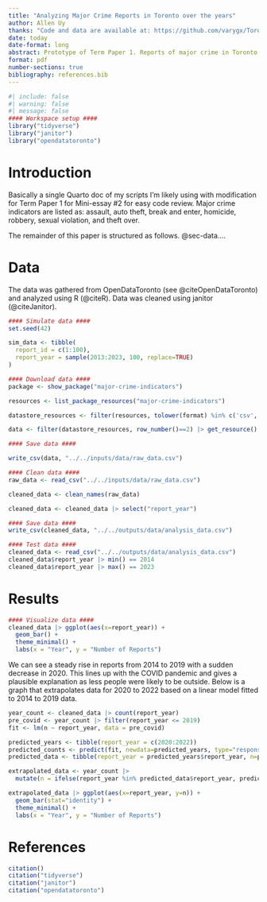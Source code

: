 ```yaml
---
title: "Analyzing Major Crime Reports in Toronto over the years"
author: Allen Uy
thanks: "Code and data are available at: https://github.com/varygx/TorontoMajorCrime"
date: today
date-format: long
abstract: Prototype of Term Paper 1. Reports of major crime in Toronto reached a peak in 2023. Based on analysis of data from OpenDataToronto there has been a steady increase of major crime reports since data collection in 2014.
format: pdf
number-sections: true
bibliography: references.bib
---
```


```r
#| include: false
#| warning: false
#| message: false
#### Workspace setup ####
library("tidyverse")
library("janitor")
library("opendatatoronto")
```

# Introduction

Basically a single Quarto doc of my scripts I'm likely using with modification for Term Paper 1 for Mini-essay #2 for easy code review. Major crime indicators are listed as: assault, auto theft, break and enter, homicide, robbery, sexual violation, and theft over.

The remainder of this paper is structured as follows. @sec-data....

# Data {#sec-data}

The data was gathered from OpenDataToronto (see @citeOpenDataToronto) and analyzed using R (@citeR). Data was cleaned using janitor (@citeJanitor).

```r
#### Simulate data ####
set.seed(42)

sim_data <- tibble(
  report_id = c(1:100),
  report_year = sample(2013:2023, 100, replace=TRUE)
)
```

```r
#### Download data ####
package <- show_package("major-crime-indicators")

resources <- list_package_resources("major-crime-indicators")

datastore_resources <- filter(resources, tolower(format) %in% c('csv', 'geojson'))

data <- filter(datastore_resources, row_number()==2) |> get_resource()

#### Save data ####

write_csv(data, "../../inputs/data/raw_data.csv")
```

```r
#### Clean data ####
raw_data <- read_csv("../../inputs/data/raw_data.csv")

cleaned_data <- clean_names(raw_data)

cleaned_data <- cleaned_data |> select("report_year")

#### Save data ####
write_csv(cleaned_data, "../../outputs/data/analysis_data.csv")
```

```r
#### Test data ####
cleaned_data <- read_csv("../../outputs/data/analysis_data.csv")
cleaned_data$report_year |> min() == 2014
cleaned_data$report_year |> max() == 2023
```

# Results

```r
#### Visualize data ####
cleaned_data |> ggplot(aes(x=report_year)) +
  geom_bar() +
  theme_minimal() +
  labs(x = "Year", y = "Number of Reports")
```

We can see a steady rise in reports from 2014 to 2019 with a sudden decrease in 2020. This lines up with the COVID pandemic and gives a plausible explanation as less people were likely to be outside. Below is a graph that extrapolates data for 2020 to 2022 based on a linear model fitted to 2014 to 2019 data.

```r
year_count <- cleaned_data |> count(report_year)
pre_covid <- year_count |> filter(report_year <= 2019)
fit <- lm(n ~ report_year, data = pre_covid)

predicted_years <- tibble(report_year = c(2020:2022))
predicted_counts <- predict(fit, newdata=predicted_years, type="response")
predicted_data <- tibble(report_year = predicted_years$report_year, n=predicted_counts)

extrapolated_data <- year_count |>
  mutate(n = ifelse(report_year %in% predicted_data$report_year, predicted_data$n, n))

extrapolated_data |> ggplot(aes(x=report_year, y=n)) +
  geom_bar(stat="identity") +
  theme_minimal() +
  labs(x = "Year", y = "Number of Reports")
```

\newpage

# References

```r
citation()
citation("tidyverse")
citation("janitor")
citation("opendatatoronto")
```
